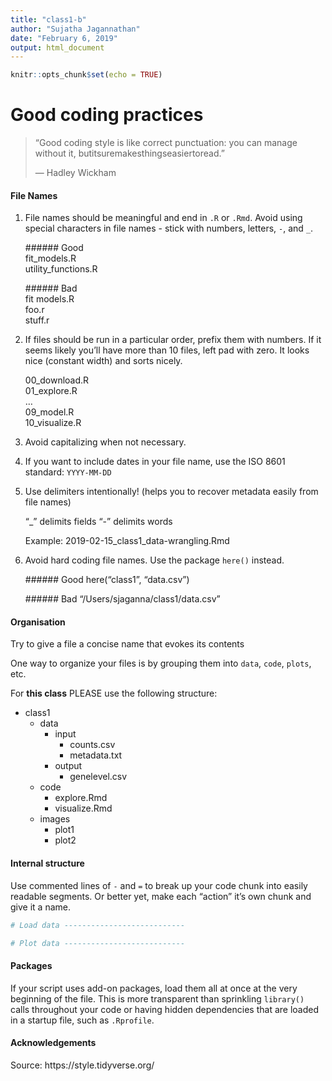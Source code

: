 ```yaml
---
title: "class1-b"
author: "Sujatha Jagannathan"
date: "February 6, 2019"
output: html_document
---
```


```r
knitr::opts_chunk$set(echo = TRUE)
```

# Good coding practices

>   "Good coding style is like correct punctuation: you can manage without it, butitsuremakesthingseasiertoread."
>   
>   --- Hadley Wickham

#### File Names

1. File names should be meaningful and end in `.R` or `.Rmd`. Avoid using special characters in file names - stick with numbers, letters, `-`, and `_`.

    ###### Good  
    fit_models.R  
    utility_functions.R  

    ###### Bad  
    fit models.R  
    foo.r  
    stuff.r  

2. If files should be run in a particular order, prefix them with numbers. If it 
seems likely you'll have more than 10 files, left pad with zero. It looks nice (constant width) and sorts nicely. 

    00_download.R  
    01_explore.R  
    ...  
    09_model.R  
    10_visualize.R  
    
3. Avoid capitalizing when not necessary. 

4. If you want to include dates in your file name, use the ISO 8601 standard: `YYYY-MM-DD`

5. Use delimiters intentionally! (helps you to recover metadata easily from file names)

    "_" delimits fields
    "-" delimits words
    
    Example: 2019-02-15_class1_data-wrangling.Rmd
    
6. Avoid hard coding file names. Use the package `here()` instead. 

    ###### Good
    here("class1", "data.csv")
    
    ###### Bad
    "/Users/sjaganna/class1/data.csv"

#### Organisation

Try to give a file a concise name that evokes its contents

One way to organize your files is by grouping them into `data`, `code`, `plots`, etc.   

For **this class** PLEASE use the following structure:  

  * class1
    - data
        + input
            - counts.csv
            - metadata.txt
        + output
            - genelevel.csv
    - code
        + explore.Rmd
        + visualize.Rmd
    - images
        + plot1
        + plot2
        
#### Internal structure 

Use commented lines of `-` and `=` to break up your code chunk into easily readable 
segments. Or better yet, make each "action" it's own chunk and give it a name. 

```r
# Load data ---------------------------

# Plot data ---------------------------
```

#### Packages

If your script uses add-on packages, load them all at once at the very 
beginning of the file. This is more transparent than sprinkling `library()` 
calls throughout your code or having hidden dependencies that are loaded in a 
startup file, such as `.Rprofile`.

#### Acknowledgements
Source: https://style.tidyverse.org/
